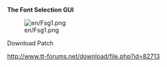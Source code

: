 '''The Font Selection GUI'''

[[File:en/Fsg1.png]]

Download Patch

http://www.tt-forums.net/download/file.php?id=82713